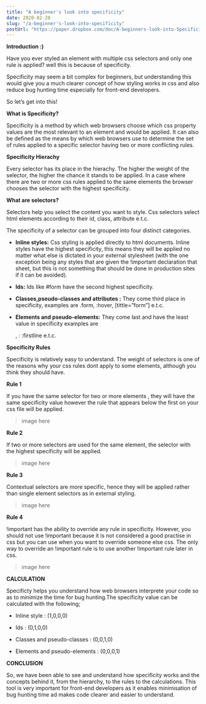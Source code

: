 ```yaml
---
title: "A beginner's look into specificity"
date: 2020-02-20
slug: "/a-beginner's-look-into-specificity" 
postUrl: "https://paper.dropbox.com/doc/A-beginners-look-into-Specificity--BFgIgsps9gbvEHOAkrSDQDQDAg-8p5pHBPuWyV3v1QNjV4l7"
---
```


<b> Introduction :)</b>

Have you ever styled an element with multiple css selectors and only one rule is applied? well this is because of specificity.

Specificity may seem a bit complex for beginners, but understanding this would give you a much clearer concept of how styling works in css and also reduce bug hunting time especially for front-end developers.

So let’s get into this!


<b> What is Specificity? </b>

Specificity is a method by which web browsers choose which css property values are the most relevant to an element and would be applied. It can also be defined as the means by which web browsers use to determine the set of rules applied to a specific selector having two or more conflicting rules.


<b> Specificity Hierachy </b>

Every selector has its place in the hierachy. The higher the weight of the selector, the higher the chance it stands to be applied. In a case where there are two or more css rules applied to the same elements the browser chooses the selector with the highest specificity.


<b> What are selectors? </b>

Selectors help you select the content you want to style. Css selectors select html elements according to their id, class, attribute e.t.c.

The specificity of a selector can be grouped into four distinct categories.


- <b> Inline styles:</b> Css styling is applied directly to html documents. Inline styles have the highest specificity, this means they will be applied no matter what else is dictated in your external stylesheet (with the one exception being any styles that are given the !important declaration that sheet, but this is not something that should be done in production sites if it can be avoided). 


- <b> Ids:</b> Ids like #form have the second highest specificity.


- <b> Classes,pseudo-classes and attributes :</b> They come third place in specificity, examples are .form, :hover, [tittle=”form”] e.t.c.


- <b> Elements and pseudo-elements:</b> They come last and have the least value in specificity examples are <p>, : :firstline e.t.c.


<b>Specificity Rules</b>

Specificity is relatively easy to understand. The weight of selectors is one of the reasons why your css rules dont apply to some elements, although you think they should have.


<b>Rule 1</b>

If you have the same selector for two or more elements , they will have the same specificity value however the rule that appears below the first on your css file will be applied.

>image here



<b>Rule 2</b>

If two or more selectors are used for the same element, the selector with the highest specificity will be applied.

>image here


<b>Rule 3</b>

Contextual selectors are more specific, hence they will be applied rather than single element selectors as in external styling.

>image here


<b>Rule 4</b>

!important has the ability to override any rule in specificity. However, you should not use !important because it is not considered a good practise in css but you can use when you want to override someone else css.
The only way to override an !important rule is to use another !important rule later in css.

>image here


<b>CALCULATION</b>

Specificty helps you understand how web browsers interprete your code so as to minimize the time for bug hunting.The specificity value can be calculated with the following;


- Inline style : (1,0,0,0)


- Ids : (0,1,0,0)


- Classes and pseudo-classes : (0,0,1,0)


- Elements and pseudo-elements : (0,0,0,1)


<b>CONCLUSION</b>

So, we have been able to see and understand how specificity works and the concepts behind it, from the hierarchy, to the rules to the calculations. This tool is very important for front-end developers as it enables minimisation of bug hunting time ad makes code clearer and easier to understand.







